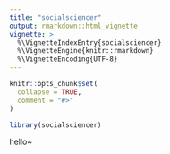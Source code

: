 ```yaml
---
title: "socialsciencer"
output: rmarkdown::html_vignette
vignette: >
  %\VignetteIndexEntry{socialsciencer}
  %\VignetteEngine{knitr::rmarkdown}
  %\VignetteEncoding{UTF-8}
---
```


```r
knitr::opts_chunk$set(
  collapse = TRUE,
  comment = "#>"
)
```

```r
library(socialsciencer)
```

hello~
